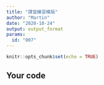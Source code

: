```yaml
---
title: "課堂練習模版"
author: "Martin"
date: "2020-10-24"
output: output_format
params:
  id: "007"
---
```


```r
knitr::opts_chunk$set(echo = TRUE)
```

## Your code

```r

```

